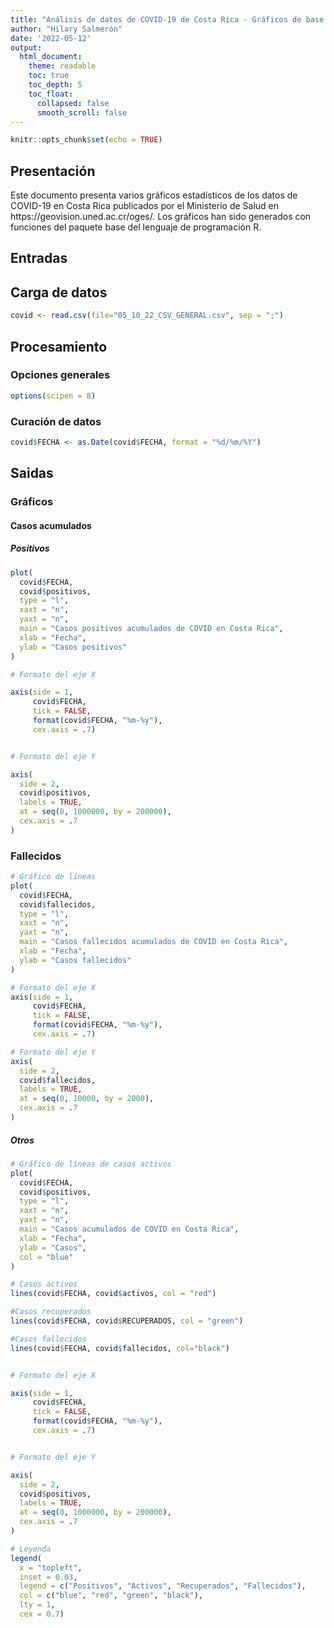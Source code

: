 ---
title: "Análisis de datos de COVID-19 de Costa Rica - Gráficos de base de R"
author: "Hilary Salmerón"
date: '2022-05-12'
output: 
  html_document:
    theme: readable    
    toc: true
    toc_depth: 5
    toc_float:
      collapsed: false
      smooth_scroll: false
---

```{r setup, include=FALSE}
knitr::opts_chunk$set(echo = TRUE)
```


## Presentación 
Este documento presenta varios gráficos estadísticos de los datos de COVID-19 en Costa Rica publicados por el Ministerio de Salud en https://geovision.uned.ac.cr/oges/. Los gráficos han sido generados con funciones del paquete base del lenguaje de programación R.

## Entradas

## Carga de datos

```{r carga-datos}
covid <- read.csv(file="05_10_22_CSV_GENERAL.csv", sep = ";")
```

## Procesamiento

### Opciones generales

```{r opciones-generales}
options(scipen = 8)

```


### Curación de datos

```{r conversion-fecha}
covid$FECHA <- as.Date(covid$FECHA, format = "%d/%m/%Y")
```



## Saidas

### Gráficos 

#### Casos acumulados

##### Positivos

```{r casos-positivos-acumulados}
plot(
  covid$FECHA,
  covid$positivos,
  type = "l",
  xaxt = "n",
  yaxt = "n",
  main = "Casos positivos acumulados de COVID en Costa Rica",
  xlab = "Fecha",
  ylab = "Casos positivos"
)

# Formato del eje X

axis(side = 1,
     covid$FECHA,
     tick = FALSE,
     format(covid$FECHA, "%m-%y"),
     cex.axis = .7)


# Formato del eje Y

axis(
  side = 2,
  covid$positivos,
  labels = TRUE,  
  at = seq(0, 1000000, by = 200000),
  cex.axis = .7
)
```

### Fallecidos

```{r casos-fallecidos-acumulados}

# Gráfico de líneas
plot(
  covid$FECHA,
  covid$fallecidos,
  type = "l",
  xaxt = "n",
  yaxt = "n",
  main = "Casos fallecidos acumulados de COVID en Costa Rica",
  xlab = "Fecha",
  ylab = "Casos fallecidos"
)

# Formato del eje X
axis(side = 1,
     covid$FECHA,
     tick = FALSE,
     format(covid$FECHA, "%m-%y"),
     cex.axis = .7)

# Formato del eje Y
axis(
  side = 2,
  covid$fallecidos,
  labels = TRUE,  
  at = seq(0, 10000, by = 2000),
  cex.axis = .7
)

```

##### Otros
```{r casos-otros-acumulados}
# Gráfico de líneas de casos activos
plot(
  covid$FECHA,
  covid$positivos,
  type = "l",
  xaxt = "n",
  yaxt = "n",
  main = "Casos acumulados de COVID en Costa Rica",
  xlab = "Fecha",
  ylab = "Casos",
  col = "blue"
)

# Casos activos
lines(covid$FECHA, covid$activos, col = "red")

#Casos recuperados
lines(covid$FECHA, covid$RECUPERADOS, col = "green")

#Casos fallecidos
lines(covid$FECHA, covid$fallecidos, col="black")


# Formato del eje X

axis(side = 1,
     covid$FECHA,
     tick = FALSE,
     format(covid$FECHA, "%m-%y"),
     cex.axis = .7)


# Formato del eje Y

axis(
  side = 2,
  covid$positivos,
  labels = TRUE,  
  at = seq(0, 1000000, by = 200000),
  cex.axis = .7
)

# Leyenda
legend(
  x = "topleft",
  inset = 0.03,
  legend = c("Positivos", "Activos", "Recuperados", "Fallecidos"),
  col = c("blue", "red", "green", "black"),
  lty = 1,
  cex = 0.7)
```



